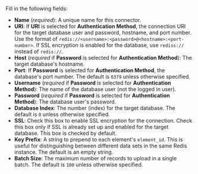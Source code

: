 Fill in the following fields:

- **Name** (_required_): A unique name for this connector.
- **URI**: If **URI** is selected for **Authentication Method**, the connection URI for the target database user and password, hostname, and port number. Use the format of `redis://<username>:<password>@<hostname>:<port-number>`. If SSL encryption is enabled for the database, use `rediss://` instead of `redis://`.
- **Host** (_required_ if **Password** is selected for **Authentication Method**): The target database's hostname.
- **Port**: If **Password** is selected for **Authentication Method**, the database's port number. The default is `6379` unless otherwise specified.
- **Username** (_required_ if **Password** is selected for **Authentication Method**): The name of the database user (not the logged in user).
- **Password** (_required_ if **Password** is selected for **Authentication Method**): The database user's password.
- **Database Index**: The number (index) for the target database. The default is `0` unless otherwise specified.
- **SSL**: Check this box to enable SSL encryption for the connection. Check this box only if SSL is already set up and enabled for the target database. This box is checked by default.
- **Key Prefix**: A string to prepend to each element's `element_id`. This is useful for distinguishing between different data sets in the same Redis instance. The default is an empty string.
- **Batch Size**: The maximum number of records to upload in a single batch. The default is `100` unless otherwise specified.